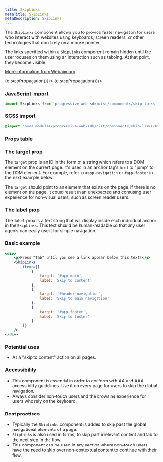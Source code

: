 ```yaml
---
title: SkipLinks
metaTitle: SkipLinks
metaDescription: SkipLinks
---
```



<div class="component-intro">

The `SkipLinks` component allows you to provide faster navigation for users who interact with websites using keyboards, screen readers, or other technologies that don't rely on a mouse pointer.

The links specified within a `SkipLinks` component remain hidden until the user focuses on them using an interaction such as tabbing. At that point, they become visible.

[More information from Webaim.org](https://webaim.org/techniques/skipnav/)

</div>

<div onClick={(e) => {e.stopPropagation()}}>
<Tabs activeIndex={0} className="devcenter">
<TabsPanel title="Code" onClick={(e) => {e.stopPropagation()}}>

### JavaScript import

```jsx
import SkipLinks from 'progressive-web-sdk/dist/components/skip-links'
```

### SCSS import

```scss
@import 'node_modules/progressive-web-sdk/dist/components/skip-links/base';
```

### Props table

<PropsTable propMetaData={props.componentMetadata.childrenComponentProp} />

### The target prop

The `target` prop is an ID in the form of a string which refers to a DOM element on the current page. It's used in an anchor tag's `href` to "jump" to the DOM element. For example, refer to `#app-navigation` or `#app-footer` in the next example below.

The `target` should point to an element that exists on the page. If there is no element on the page, it could result in an unexpected and confusing user experience for non-visual users, such as screen reader users.

### The label prop

The `label` prop is a text string that will display inside each individual anchor in the `SkipLinks`. This text should be human-readable so that any user agents can easily use it for simple navigation.

### Basic example

```jsx react-live=true
<div>
    <p>Press "Tab" until you see a link appear below this text!</p>
    <SkipLinks
        items={[
            {
                target: '#app-main',
                label: 'Skip to content'
            },
            {
                target: '#header-navigation',
                label: 'Skip to main navigation'
            },
            {
                target: '#app-footer',
                label: 'Skip to footer'
            }
        ]}
    />
</div>
```

</TabsPanel>
<TabsPanel title="Design" class="markdown">

### Potential uses

-   As a "skip to content" action on all pages.

### Accessibility

-   This component is essential in order to conform with AA and AAA accessibility guidelines. Use it on every page for users to skip the global navigation.
-   Always consider non-touch users and the browsing experience for users who rely on the keyboard.

### Best practices

-   Typically the `SkipLinks` component is added to skip past the global navigational elements of a page.
-   `SkipLinks` is also used in forms, to skip past irrelevant content and tab to the next step in the flow.
-   This component can be used in any section where non-touch users have the need to skip over non-contextual content to continue with their flow.

</TabsPanel>
</Tabs>
</div>
